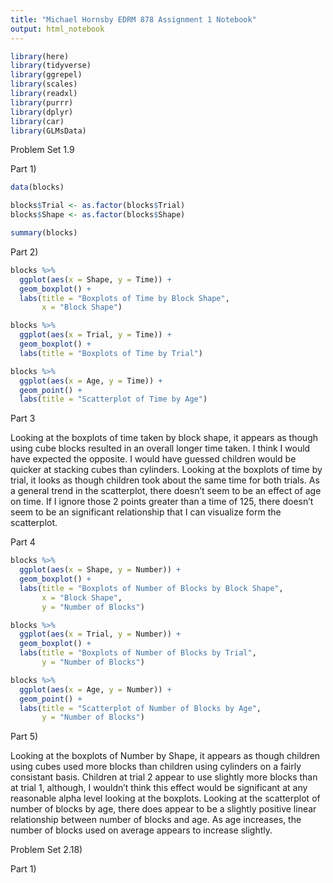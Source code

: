 ---
title: "Michael Hornsby EDRM 878 Assignment 1 Notebook"
output: html_notebook
---

```{r include=FALSE}
library(here)
library(tidyverse)
library(ggrepel)
library(scales)
library(readxl)
library(purrr)
library(dplyr)
library(car)
library(GLMsData)
```


Problem Set 1.9

Part 1)

```{r}
data(blocks)

blocks$Trial <- as.factor(blocks$Trial)
blocks$Shape <- as.factor(blocks$Shape)

summary(blocks)
```



Part 2)

```{r}
blocks %>% 
  ggplot(aes(x = Shape, y = Time)) +
  geom_boxplot() +
  labs(title = "Boxplots of Time by Block Shape",
       x = "Block Shape")
```

```{r}
blocks %>% 
  ggplot(aes(x = Trial, y = Time)) +
  geom_boxplot() +
  labs(title = "Boxplots of Time by Trial")
```

```{r}
blocks %>% 
  ggplot(aes(x = Age, y = Time)) +
  geom_point() +
  labs(title = "Scatterplot of Time by Age")
```



Part 3

Looking at the boxplots of time taken by block shape, it appears as though
using cube blocks resulted in an overall longer time taken. 
I think I would have expected the opposite.  I would have guessed children
would be quicker at stacking cubes than cylinders.
Looking at the boxplots of time by trial, it looks as though children took
about the same time for both trials.  As a general trend in the scatterplot,
there doesn't seem to be an effect of age on time.  If I ignore those 2 points
greater than a time of 125, there doesn't seem to be an significant
relationship that I can visualize form the scatterplot.



Part 4

```{r}
blocks %>% 
  ggplot(aes(x = Shape, y = Number)) +
  geom_boxplot() +
  labs(title = "Boxplots of Number of Blocks by Block Shape",
       x = "Block Shape",
       y = "Number of Blocks")
```

```{r}
blocks %>% 
  ggplot(aes(x = Trial, y = Number)) +
  geom_boxplot() +
  labs(title = "Boxplots of Number of Blocks by Trial",
       y = "Number of Blocks")
```

```{r}
blocks %>% 
  ggplot(aes(x = Age, y = Number)) +
  geom_point() +
  labs(title = "Scatterplot of Number of Blocks by Age",
       y = "Number of Blocks")
```



Part 5)

Looking at the boxplots of Number by Shape, it appears as though children using
cubes used more blocks than children using cylinders on a fairly consistant
basis.  Children at trial 2 appear to use slightly more blocks than at trial 1,
although, I wouldn't think this effect would be significant at any reasonable
alpha level looking at the boxplots.
Looking at the scatterplot of number of blocks by age, there does appear to be
a slightly positive linear relationship between number of blocks and age.  As
age increases, the number of blocks used on average appears to increase
slightly.



Problem Set 2.18)

Part 1)
